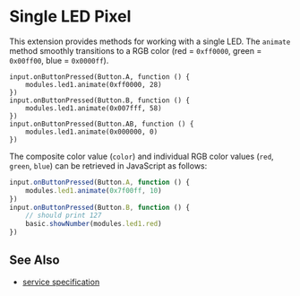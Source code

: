 # Single LED Pixel

This extension provides methods for working with a single
LED. The `animate` method smoothly transitions to a RGB
color (red = `0xff0000`, green = `0x00ff00`, blue = `0x0000ff`).

```blocks
input.onButtonPressed(Button.A, function () {
    modules.led1.animate(0xff0000, 28)
})
input.onButtonPressed(Button.B, function () {
    modules.led1.animate(0x007fff, 58)
})
input.onButtonPressed(Button.AB, function () {
    modules.led1.animate(0x000000, 0)
})
```

The composite color value (`color`) and individual RGB color values
(`red`, `green`, `blue`) can be retrieved in JavaScript as follows:

```typescript
input.onButtonPressed(Button.A, function () {
    modules.led1.animate(0x7f00ff, 10)
})
input.onButtonPressed(Button.B, function () {
    // should print 127
    basic.showNumber(modules.led1.red)
})
```

## See Also

-   [service specification](/services/led/)
